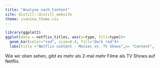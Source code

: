 ```yaml
---
title: "Analyse nach Content"
site: distill::distill_website
theme: ivanina_theme.css
---
```





```r
library(ggplot2)
ggplot(data = netflix_titles, aes(x=type, fill=type))+ 
  geom_bar(color="red", size=0.4, fill="dark red")+
  labs(title ="Netflix content - Movies vs. TV Shows",x= "Content",     y="Amount")
```


Wie wir oben sehen, gibt es mehr als 2-mal mehr Filme als TV Shows auf Netflix.
